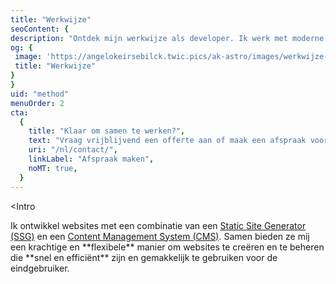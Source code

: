 ```yaml
---
title: "Werkwijze"
seoContent: {
description: "Ontdek mijn werkwijze als developer. Ik werk met moderne technologieën om performante en schaalbare websites en applicaties te creëren.",
og: {
 image: 'https://angelokeirsebilck.twic.pics/ak-astro/images/werkwijze-og-image-1.png?twic=v1/output=jpeg/resize=1200',
 title: "Werkwijze"
}
}
uid: "method"
menuOrder: 2
cta:
  {
    title: "Klaar om samen te werken?",
    text: "Vraag vrijblijvend een offerte aan of maak een afspraak voor een gesprek",
    uri: "/nl/contact/",
    linkLabel: "Afspraak maken",
    noMT: true,
  }
---
```



<Intro
  
>
  <div slot="text" class="text-xl prose prose-custom">
    Ik ontwikkel websites met een combinatie van een <a href="#nl-ssg" class="underline-a">Static Site Generator (SSG)</a> en een <a href="#nl-cms" class="underline-a">Content Management System (CMS)</a>. Samen bieden ze mij een krachtige en **flexibele** manier om websites te creëren en te beheren die **snel en efficiënt** zijn en gemakkelijk te gebruiken voor de eindgebruiker. 
  </div>

</Intro>
<Steps
  bgColor={"white"}
  title="Stappenplan"
  text="We volgen een grondig stappenplan om tot een geslaagd eindresultaat te komen."
/>
 <TextTechStack slug="nl/ssg" /> 
 <TextTechStack slug="nl/cms" />
